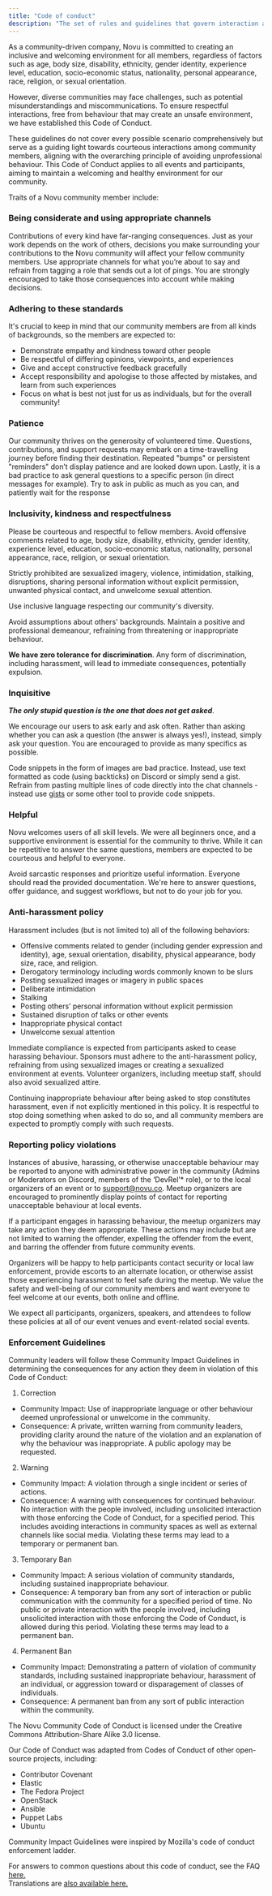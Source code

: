 ```yaml
---
title: "Code of conduct"
description: "The set of rules and guidelines that govern interaction among community members"
---
```



As a community-driven company, Novu is committed to creating an inclusive and welcoming environment for all members, regardless of factors such as age, body size, disability, ethnicity, gender identity, experience level, education, socio-economic status, nationality, personal appearance, race, religion, or sexual orientation.

However, diverse communities may face challenges, such as potential misunderstandings and miscommunications. To ensure respectful interactions, free from behaviour that may create an unsafe environment, we have established this Code of Conduct.

These guidelines do not cover every possible scenario comprehensively but serve as a guiding light towards courteous interactions among community members, aligning with the overarching principle of avoiding unprofessional behaviour. This Code of Conduct applies to all events and participants, aiming to maintain a welcoming and healthy environment for our community.

Traits of a Novu community member include:

### Being considerate and using appropriate channels

Contributions of every kind have far-ranging consequences. Just as your work depends on the work of others, decisions you make surrounding your contributions to the Novu community will affect your fellow community members. Use appropriate channels for what you’re about to say and refrain from tagging a role that sends out a lot of pings. You are strongly encouraged to take those consequences into account while making decisions.

### Adhering to these standards

It's crucial to keep in mind that our community members are from all kinds of backgrounds, so the members are expected to:

- Demonstrate empathy and kindness toward other people
- Be respectful of differing opinions, viewpoints, and experiences
- Give and accept constructive feedback gracefully
- Accept responsibility and apologise to those affected by mistakes, and learn from such experiences
- Focus on what is best not just for us as individuals, but for the overall community!

 

### Patience

Our community thrives on the generosity of volunteered time. Questions, contributions, and support requests may embark on a time-travelling journey before finding their destination. Repeated "bumps" or persistent "reminders" don’t display patience and are looked down upon. Lastly, it is a bad practice to ask general questions to a specific person (in direct messages for example). Try to ask in public as much as you can, and patiently wait for the response

### Inclusivity, kindness and respectfulness

Please be courteous and respectful to fellow members. Avoid offensive comments related to age, body size, disability, ethnicity, gender identity, experience level, education, socio-economic status, nationality, personal appearance, race, religion, or sexual orientation.

Strictly prohibited are sexualized imagery, violence, intimidation, stalking, disruptions, sharing personal information without explicit permission, unwanted physical contact, and unwelcome sexual attention. 

Use inclusive language respecting our community's diversity.

Avoid assumptions about others' backgrounds. Maintain a positive and professional demeanour, refraining from threatening or inappropriate behaviour.

**We have zero tolerance for discrimination**. Any form of discrimination, including harassment, will lead to immediate consequences, potentially expulsion.

### Inquisitive

***The only stupid question is the one that does not get asked***. 

We encourage our users to ask early and ask often. Rather than asking whether you can ask a question (the answer is always yes!), instead, simply ask your question. You are encouraged to provide as many specifics as possible. 

Code snippets in the form of images are bad practice. Instead, use text formatted as code (using backticks) on Discord or simply send a gist. Refrain from pasting multiple lines of code directly into the chat channels - instead use [gists](http://gist.github.com/) or some other tool to provide code snippets.

### Helpful

Novu welcomes users of all skill levels. We were all beginners once, and a supportive environment is essential for the community to thrive. While it can be repetitive to answer the same questions, members are expected to be courteous and helpful to everyone.

Avoid sarcastic responses and prioritize useful information. Everyone should read the provided documentation. We're here to answer questions, offer guidance, and suggest workflows, but not to do your job for you.

### Anti-harassment policy

Harassment includes (but is not limited to) all of the following behaviors:

- Offensive comments related to gender (including gender expression and identity), age, sexual orientation, disability, physical appearance, body size, race, and religion.
- Derogatory terminology including words commonly known to be slurs
- Posting sexualized images or imagery in public spaces
- Deliberate intimidation
- Stalking
- Posting others’ personal information without explicit permission
- Sustained disruption of talks or other events
- Inappropriate physical contact
- Unwelcome sexual attention

Immediate compliance is expected from participants asked to cease harassing behaviour. Sponsors must adhere to the anti-harassment policy, refraining from using sexualized images or creating a sexualized environment at events. Volunteer organizers, including meetup staff, should also avoid sexualized attire.

Continuing inappropriate behaviour after being asked to stop constitutes harassment, even if not explicitly mentioned in this policy. It is respectful to stop doing something when asked to do so, and all community members are expected to promptly comply with such requests.

### Reporting policy violations

Instances of abusive, harassing, or otherwise unacceptable behaviour may be reported to anyone with administrative power in the community (Admins or Moderators on Discord, members of the ‘DevRel’* role), or to the local organizers of an event or to [support@novu.co](mailto:support@novu.co). Meetup organizers are encouraged to prominently display points of contact for reporting unacceptable behaviour at local events.

If a participant engages in harassing behaviour, the meetup organizers may take any action they deem appropriate. These actions may include but are not limited to warning the offender, expelling the offender from the event, and barring the offender from future community events.

Organizers will be happy to help participants contact security or local law enforcement, provide escorts to an alternate location, or otherwise assist those experiencing harassment to feel safe during the meetup. We value the safety and well-being of our community members and want everyone to feel welcome at our events, both online and offline.

We expect all participants, organizers, speakers, and attendees to follow these policies at all of our event venues and event-related social events.

### Enforcement Guidelines

Community leaders will follow these Community Impact Guidelines in determining the consequences for any action they deem in violation of this Code of Conduct:

1. Correction
- Community Impact: Use of inappropriate language or other behaviour deemed unprofessional or unwelcome in the community.
- Consequence: A private, written warning from community leaders, providing clarity around the nature of the violation and an explanation of why the behaviour was inappropriate. A public apology may be requested.
2. Warning
- Community Impact: A violation through a single incident or series of actions.
- Consequence: A warning with consequences for continued behaviour. No interaction with the people involved, including unsolicited interaction with those enforcing the Code of Conduct, for a specified period. This includes avoiding interactions in community spaces as well as external channels like social media. Violating these terms may lead to a temporary or permanent ban.
3. Temporary Ban
- Community Impact: A serious violation of community standards, including sustained inappropriate behaviour.
- Consequence: A temporary ban from any sort of interaction or public communication with the community for a specified period of time. No public or private interaction with the people involved, including unsolicited interaction with those enforcing the Code of Conduct, is allowed during this period. Violating these terms may lead to a permanent ban.
4. Permanent Ban
- Community Impact: Demonstrating a pattern of violation of community standards, including sustained inappropriate behaviour, harassment of an individual, or aggression toward or disparagement of classes of individuals.
- Consequence: A permanent ban from any sort of public interaction within the community.

The Novu Community Code of Conduct is licensed under the Creative Commons Attribution-Share Alike 3.0 license.

Our Code of Conduct was adapted from Codes of Conduct of other open-source projects, including:

- Contributor Covenant
- Elastic
- The Fedora Project
- OpenStack
- Ansible
- Puppet Labs
- Ubuntu

Community Impact Guidelines were inspired by Mozilla's code of conduct enforcement ladder.

For answers to common questions about this code of conduct, see the FAQ [here.](https://www.contributor-covenant.org/faq) <br/>Translations are [also available here.](https://www.contributor-covenant.org/translations)